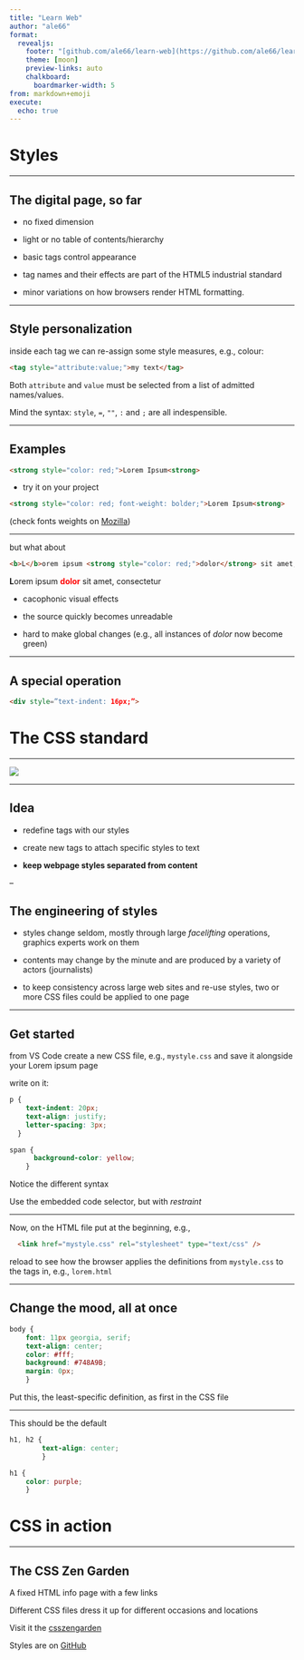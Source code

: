 ```yaml
---
title: "Learn Web"
author: "ale66"
format: 
  revealjs:
    footer: "[github.com/ale66/learn-web](https://github.com/ale66/learn-web)&nbsp;&nbsp;&nbsp;"
    theme: [moon]
    preview-links: auto
    chalkboard: 
      boardmarker-width: 5
from: markdown+emoji
execute:
  echo: true
---
```


# Styles


---

## The digital page, so far

- no fixed dimension
  
- light or no table of contents/hierarchy

- basic tags control appearance

- tag names and their effects are part of the HTML5 industrial standard 

- minor variations on how browsers render HTML formatting.


---

## Style personalization

inside each tag we can re-assign some style measures, e.g., colour:

```html
<tag style="attribute:value;">my text</tag>
```

Both ``attribute`` and ``value`` must be selected from a list of admitted names/values.

Mind the syntax: ``style``, ``=``, ``""``, ``:`` and ``;`` are all indespensible.

---

## Examples

```html
<strong style="color: red;">Lorem Ipsum<strong>
```

- try it on your project

```html
<strong style="color: red; font-weight: bolder;">Lorem Ipsum<strong>
```

(check fonts weights on [Mozilla](https://developer.mozilla.org/en-US/docs/Web/CSS/font-weight))

---

but what about

```html
<b>L</b>orem ipsum <strong style="color: red;">dolor</strong> sit amet, consectetur 
```

<b>L</b>orem ipsum <strong style="color: red;">dolor</strong> sit amet, consectetur 

- cacophonic visual effects

- the source quickly becomes unreadable

- hard to make global changes (e.g., all instances of *dolor* now become green)

---

## A special operation

```html
<div style=”text-indent: 16px;”>
```


# The CSS standard

---

![](https://kinsta.com/wp-content/uploads/2020/08/html-vs-css.png)


---

## Idea

- redefine tags with our styles

- create new tags to attach specific styles to text

- __keep webpage styles separated from content__

--

## The engineering of styles

- styles change seldom, mostly through large *facelifting* operations, graphics experts work on them

- contents may change by the minute and are produced by a variety of actors (journalists)

- to keep consistency across large web sites and re-use styles, two or more CSS files could be applied to one page

---

## Get started

from VS Code create a new CSS file, e.g., ``mystyle.css`` and save it alongside your Lorem ipsum page

write on it: 

  ```css
  p {
      text-indent: 20px;
      text-align: justify;
      letter-spacing: 3px;
    }

  span {
        background-color: yellow;
      } 
  ```

Notice the different syntax

Use the embedded code selector, but with *restraint*

---

Now, on the HTML file put at the beginning, e.g., 

```html
  <link href="mystyle.css" rel="stylesheet" type="text/css" />
```  

reload to see how the browser applies the definitions from ``mystyle.css`` to the tags in, e.g., ``lorem.html``

---


## Change the mood, all at once

```css
body {
	font: 11px georgia, serif;
	text-align: center;
	color: #fff;
	background: #748A9B;
	margin: 0px;
	}
```

Put this, the least-specific definition, as first in the CSS file


---

This should be the default

```css
h1, h2 {
        text-align: center;
        }
```

```css
h1 {
    color: purple;
    }
```


# CSS in action

---

## The CSS Zen Garden

A fixed HTML info page with a few links

Different CSS files dress it up for different occasions and locations

Visit it the [csszengarden](https://csszengarden.com/218/)



Styles are on [GitHub](https://github.com/mezzoblue/csszengarden.com)
